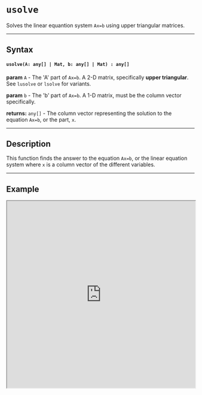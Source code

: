 
# `usolve`

Solves the linear equantion system `Ax=b` using upper triangular matrices.

---

## Syntax

#### `usolve(A: any[] | Mat, b: any[] | Mat) : any[]`

**param** `A` - The 'A' part of `Ax=b`. A 2-D matrix, specifically **upper triangular**. See `lusolve` or `lsolve` for variants.

**param** `b` - The 'b' part of `Ax=b`. A 1-D matrix, must be the column vector specifically. 

**returns:** `any[]` - The column vector representing the solution to the equation `Ax=b`, or the part, `x`. 

---

## Description

This function finds the answer to the equation `Ax=b`, or the linear equation system where `x` is a column vector of the different variables. 

---

## Example

<iframe src="https://hlab.app/s/docs/usolve_hbook"
    width="100%"
    height="500px"/>
